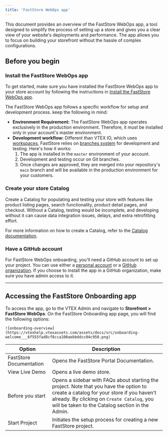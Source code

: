```yaml
---
title: 'FastStore WebOps app'
---
```


This document provides an overview of the FastStore WebOps app, a tool designed to simplify the process of setting up a store and gives you a clear view of your website's deployments and performance. The app allows you to focus on building your storefront without the hassle of complex configurations.

## Before you begin

<Steps>

### Install the FastStore WebOps app

To get started, make sure you have installed the FastStore WebOps app to your store account by following the instructions in [Install the FastStore WebOps app](https://developers.vtex.com/docs/guides/faststore/getting-started-requirements#install-the-faststore-webops-app).

The FastStore WebOps app follows a specific workflow for setup and development process. keep the following in mind:

- **Environment Requirement:** The FastStore WebOps app operates exclusively in the production environment. Therefore, it must be installed only in your account's master environment.
- **Development workflow:** Different than VTEX IO, which uses [workspaces](https://developers.vtex.com/docs/guides/vtex-io-documentation-workspace), FastStore relies on [branches system](https://docs.github.com/en/pull-requests/collaborating-with-pull-requests/proposing-changes-to-your-work-with-pull-requests/about-branches) for development and testing. Here's how it works:
    1. The app is installed in the `master` environment of your account.
    2. Development and testing occur on Git branches.
    3. Once changes are approved, they are merged into your repository's `main` branch and will be available in the production environment for your customers.

### Create your store Catalog

Create a Catalog for populating and testing your store with features like product listing pages, search functionality, product detail pages, and checkout. Without a Catalog, testing would be incomplete, and developing without it can cause data integration issues, delays, and extra retrofitting effort.

For more information on how to create a Catalog, refer to the [Catalog documentation](https://help.vtex.com/en/tracks/catalog-101--5AF0XfnjfWeopIFBgs3LIQ/3rA2tTpIoEXdv2nzC27zxR).

### Have a GitHub account 

For FastStore WebOps onboarding, you'll need a GitHub account to set up your project. You can use either a [personal account](https://docs.github.com/en/account-and-profile/setting-up-and-managing-your-personal-account-on-github) or a [GitHub organization](https://docs.github.com/en/organizations/collaborating-with-groups-in-organizations/about-organizations).
If you choose to install the app in a GitHub organization, make sure you have admin access to it.

</Steps>

---

## Accessing the FastStore Onboarding app

To access the app, go to the VTEX Admin and navigate to **Storefront > FastStore WebOps**. On the FastStore Onboarding app page, you will find the following options:

    ![onboarding-overview](https://vtexhelp.vtexassets.com/assets/docs/src/onboarding-welcome___6f555fad8cf8cca100aebbddcc04c950.png)

| Option                  | Description                                                                                                                                                                                                                             |
| ----------------------- | --------------------------------------------------------------------------------------------------------------------------------------------------------------------------------------------------------------------------------------- |
| FastStore Documentation | Opens the FastStore Portal Documentation.                                                                                                                                                                                               |
| View Live Demo          | Opens a live demo store.                                                                                                                                                                                                                |
| Before you start        | Opens a sidebar with FAQs about starting the project. Note that you have the option to create a catalog for your store if you haven't already. By clicking on `Create Catalog`, you will be taken to the Catalog section in the Admin.  |
| Start Project           | Initiates the setup process for creating a new FastStore project.                                                                                                                                                                       |
